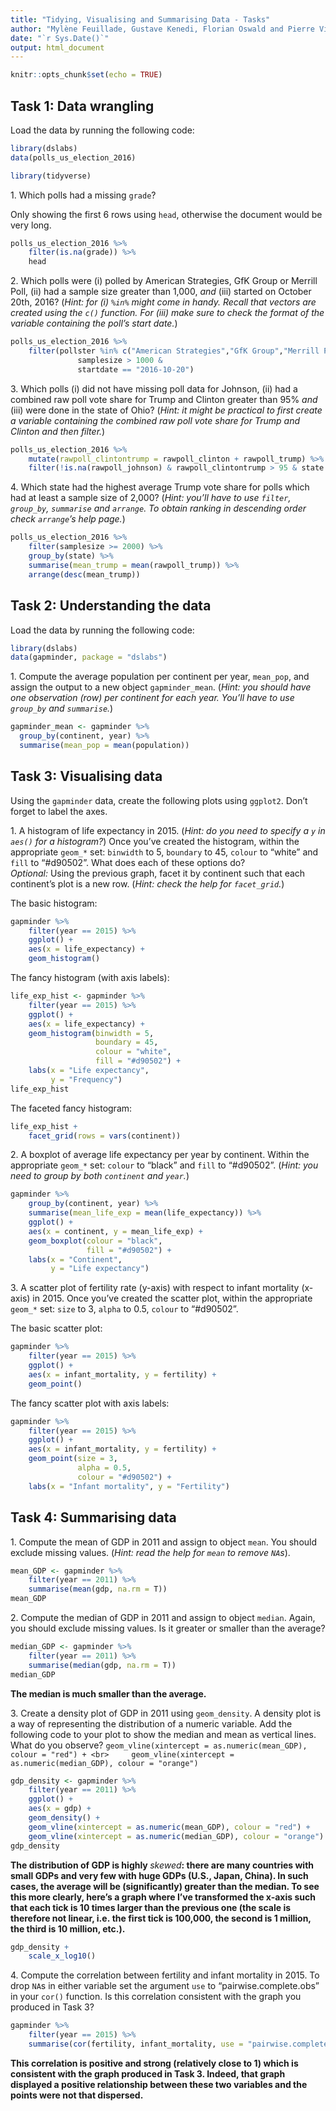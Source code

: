 ```yaml
---
title: "Tidying, Visualising and Summarising Data - Tasks"
author: "Mylène Feuillade, Gustave Kenedi, Florian Oswald and Pierre Villedieu"
date: "`r Sys.Date()`"
output: html_document
---
```


```r
knitr::opts_chunk$set(echo = TRUE)
```

## Task 1: Data wrangling

Load the data by running the following code:

```r
library(dslabs)
data(polls_us_election_2016)

library(tidyverse)
```

1\. Which polls had a missing `grade`?

Only showing the first 6 rows using `head`, otherwise the document would be very long.

```r
polls_us_election_2016 %>%
    filter(is.na(grade)) %>%
    head
```

2\. Which polls were (i) polled by American Strategies, GfK Group or Merrill Poll, (ii) had a sample size greater than 1,000, _and_ (iii) started on October 20th, 2016? (*Hint: for (i) `%in%` might come in handy. Recall that vectors are created using the `c()` function. For (iii) make sure to check the format of the variable containing the poll's start date.*)

```r
polls_us_election_2016 %>%
    filter(pollster %in% c("American Strategies","GfK Group","Merrill Poll") &
               samplesize > 1000 &
               startdate == "2016-10-20")
```

3\. Which polls (i) did not have missing poll data for Johnson, (ii) had a combined raw poll vote share for Trump and Clinton greater than 95% _and_ (iii) were done in the state of Ohio?  (*Hint: it might be practical to first create a variable containing the combined raw poll vote share for Trump and Clinton and then filter.*)

```r
polls_us_election_2016 %>%
    mutate(rawpoll_clintontrump = rawpoll_clinton + rawpoll_trump) %>%
    filter(!is.na(rawpoll_johnson) & rawpoll_clintontrump > 95 & state == "Ohio")
```


4\. Which state had the highest average Trump vote share for polls which had at least a sample size of 2,000? (*Hint: you'll have to use `filter`, `group_by`, `summarise` and `arrange`. To obtain ranking in descending order check `arrange`'s help page.*)

```r
polls_us_election_2016 %>%
    filter(samplesize >= 2000) %>%
    group_by(state) %>%
    summarise(mean_trump = mean(rawpoll_trump)) %>%
    arrange(desc(mean_trump))
```


## Task 2: Understanding the data

Load the data by running the following code:

```r
library(dslabs)
data(gapminder, package = "dslabs")
```

1\. Compute the average population per continent per year, `mean_pop`, and assign the output to a new object `gapminder_mean`. (*Hint: you should have one observation (row) per continent for each year. You'll have to use `group_by` and `summarise`.*)

```r
gapminder_mean <- gapminder %>%
  group_by(continent, year) %>%
  summarise(mean_pop = mean(population))
```


## Task 3: Visualising data

Using the `gapminder` data, create the following plots using `ggplot2`. Don't forget to label the axes.

1\. A histogram of life expectancy in 2015. (*Hint: do you need to specify a `y` in `aes()` for a histogram?*) Once you've created the histogram, within the appropriate `geom_*` set: `binwidth` to 5, `boundary` to 45, `colour` to "white" and `fill` to "#d90502". What does each of these options do? <br> *Optional:* Using the previous graph, facet it by continent such that each continent's plot is a new row. (*Hint: check the help for `facet_grid`.*)

The basic histogram:

```r
gapminder %>%
    filter(year == 2015) %>%
    ggplot() +
    aes(x = life_expectancy) +
    geom_histogram()
```

The fancy histogram (with axis labels):

```r
life_exp_hist <- gapminder %>%
    filter(year == 2015) %>%
    ggplot() +
    aes(x = life_expectancy) +
    geom_histogram(binwidth = 5,
                   boundary = 45,
                   colour = "white",
                   fill = "#d90502") +
    labs(x = "Life expectancy",
         y = "Frequency")
life_exp_hist
```

The faceted fancy histogram:

```r
life_exp_hist +
    facet_grid(rows = vars(continent))
```

2\. A boxplot of average life expectancy per year by continent. Within the appropriate `geom_*` set: `colour` to "black" and `fill` to "#d90502". (*Hint: you need to group by both `continent` and `year`.*)

```r
gapminder %>%
    group_by(continent, year) %>%
    summarise(mean_life_exp = mean(life_expectancy)) %>%
    ggplot() +
    aes(x = continent, y = mean_life_exp) +
    geom_boxplot(colour = "black",
                 fill = "#d90502") +
    labs(x = "Continent",
         y = "Life expectancy")
```

3\. A scatter plot of fertility rate (y-axis) with respect to infant mortality (x-axis) in 2015. Once you've created the scatter plot, within the appropriate `geom_*` set: `size` to 3, `alpha` to 0.5, `colour` to "#d90502".

The basic scatter plot:

```r
gapminder %>%
    filter(year == 2015) %>%
    ggplot() +
    aes(x = infant_mortality, y = fertility) +
    geom_point()
```

The fancy scatter plot with axis labels:

```r
gapminder %>%
    filter(year == 2015) %>%
    ggplot() +
    aes(x = infant_mortality, y = fertility) +
    geom_point(size = 3,
               alpha = 0.5,
               colour = "#d90502") +
    labs(x = "Infant mortality", y = "Fertility")
```


## Task 4: Summarising data

1\. Compute the mean of GDP in 2011 and assign to object `mean`. You should exclude missing values. (*Hint: read the help for `mean` to remove `NA`s*).

```r
mean_GDP <- gapminder %>%
    filter(year == 2011) %>%
    summarise(mean(gdp, na.rm = T))
mean_GDP
```

2\. Compute the median of GDP in 2011 and assign to object `median`. Again, you should exclude missing values. Is it greater or smaller than the average?

```r
median_GDP <- gapminder %>%
    filter(year == 2011) %>%
    summarise(median(gdp, na.rm = T))
median_GDP
```

**The median is much smaller than the average.**

3\. Create a density plot of GDP in 2011 using `geom_density`. A density plot is a way of representing the distribution of a numeric variable. Add the following code to your plot to show the median and mean as vertical lines. What do you observe?
`geom_vline(xintercept = as.numeric(mean_GDP), colour = "red") + <br>
    geom_vline(xintercept = as.numeric(median_GDP), colour = "orange")`
    
```r
gdp_density <- gapminder %>%
    filter(year == 2011) %>%
    ggplot() +
    aes(x = gdp) +
    geom_density() +
    geom_vline(xintercept = as.numeric(mean_GDP), colour = "red") +
    geom_vline(xintercept = as.numeric(median_GDP), colour = "orange")
gdp_density
```

**The distribution of GDP is highly ***skewed***: there are many countries with small GDPs and very few with huge GDPs (U.S., Japan, China). In such cases, the average will be (significantly) greater than the median. To see this more clearly, here's a graph where I've transformed the x-axis such that each tick is 10 times larger than the previous one (the scale is therefore not linear, i.e. the first tick is 100,000, the second is 1 million, the third is 10 million, etc.).**

```r
gdp_density +
    scale_x_log10()
```

4\. Compute the correlation between fertility and infant mortality in 2015. To drop `NA`s in either variable set the argument `use` to "pairwise.complete.obs" in your `cor()` function. Is this correlation consistent with the graph you produced in Task 3?

```r
gapminder %>%
    filter(year == 2015) %>%
    summarise(cor(fertility, infant_mortality, use = "pairwise.complete.obs"))
```

**This correlation is positive and strong (relatively close to 1) which is consistent with the graph produced in Task 3. Indeed, that graph displayed a positive relationship between these two variables and the points were not that dispersed.**
